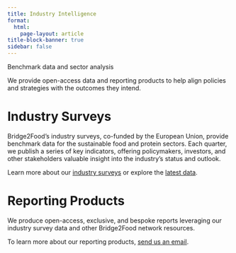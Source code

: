 ```yaml
---
title: Industry Intelligence
format: 
  html:
    page-layout: article
title-block-banner: true
sidebar: false
---
```


::: fs-1
Benchmark data and sector analysis
:::

::: fs-4
We provide open-access data and reporting products to help align policies and strategies with the outcomes they intend.
:::

# Industry Surveys

Bridge2Food's industry surveys, co-funded by the European Union, provide benchmark data for the sustainable food and protein sectors. Each quarter, we publish a series of key indicators, offering policymakers, investors, and other stakeholders valuable insight into the industry's status and outlook.


Learn more about our [industry surveys](surveys/index.qmd) or explore the [latest data](/data/index.qmd).

# Reporting Products

We produce open-access, exclusive, and bespoke reports leveraging our industry survey data and other Bridge2Food network resources. 

To learn more about our reporting products, [send us an email](mailto:research@bridge2food.com).

